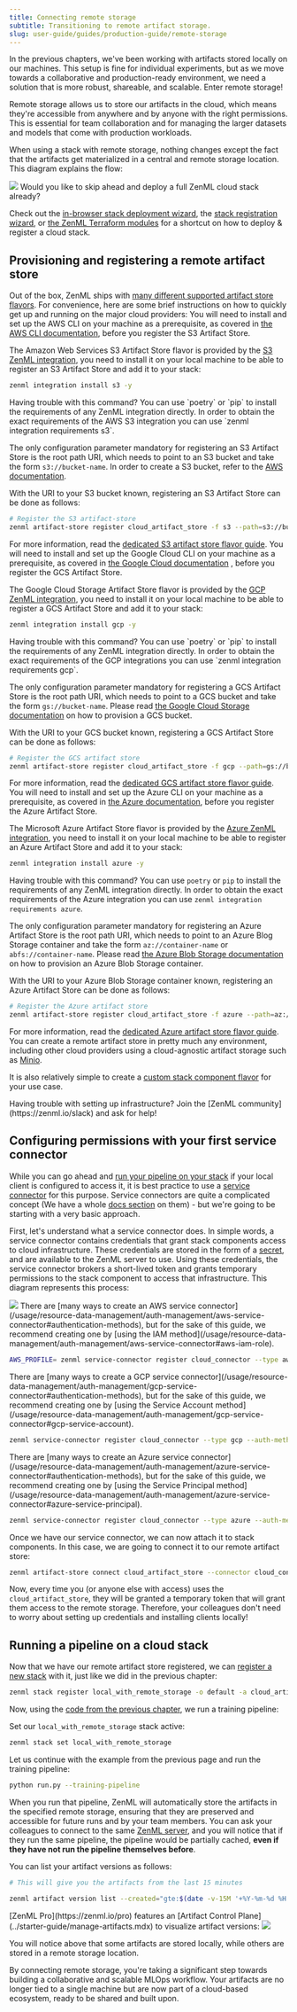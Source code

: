 ---
title: Connecting remote storage
subtitle: Transitioning to remote artifact storage.
slug: user-guide/guides/production-guide/remote-storage
---


In the previous chapters, we've been working with artifacts stored locally on our machines. This setup is fine for individual experiments, but as we move towards a collaborative and production-ready environment, we need a solution that is more robust, shareable, and scalable. Enter remote storage!

Remote storage allows us to store our artifacts in the cloud, which means they're accessible from anywhere and by anyone with the right permissions. This is essential for team collaboration and for managing the larger datasets and models that come with production workloads.

When using a stack with remote storage, nothing changes except the fact that the artifacts get materialized in a central and remote storage location. This diagram explains the flow:
<Frame caption="Sequence of events that happen when running a pipeline on a remote artifact store.
">
  <img src="../../../_assets/user-guide/production-guide/production-1.png" />
</Frame>

<Info>
Would you like to skip ahead and deploy a full ZenML cloud stack already?

Check out the [in-browser stack deployment wizard](../../../stack-components/stack-deployment/deploy-a-cloud-stack.mdx), the [stack registration wizard](../../../stack-components/stack-deployment/register-a-cloud-stack.mdx), or [the ZenML Terraform modules](../../../stack-components/stack-deployment/deploy-a-cloud-stack-with-terraform.mdx) for a shortcut on how to deploy & register a cloud stack.
</Info>

## Provisioning and registering a remote artifact store

Out of the box, ZenML ships with [many different supported artifact store flavors](/stack-components/artifact-stores). For convenience, here are some brief instructions on how to quickly get up and running on the major cloud providers:
<Tabs>
  <Tab title="AWS">
You will need to install and set up the AWS CLI on your machine as a prerequisite, as covered in [the AWS CLI documentation](https://docs.aws.amazon.com/cli/latest/userguide/getting-started-install.html), before you register the S3 Artifact Store.

The Amazon Web Services S3 Artifact Store flavor is provided by the [S3 ZenML integration](../../../stack-components/artifact-stores/s3.mdx), you need to install it on your local machine to be able to register an S3 Artifact Store and add it to your stack:

```Bash
zenml integration install s3 -y
```

<Info>
  Having trouble with this command? You can use `poetry` or `pip` to install the requirements of any ZenML integration directly. In order to obtain the exact requirements of the AWS S3 integration you can use `zenml integration requirements s3`.
</Info>

The only configuration parameter mandatory for registering an S3 Artifact Store is the root path URI, which needs to point to an S3 bucket and take the form `s3://bucket-name`. In order to create a S3 bucket, refer to the [AWS documentation](https://docs.aws.amazon.com/AmazonS3/latest/userguide/create-bucket-overview.html).

With the URI to your S3 bucket known, registering an S3 Artifact Store can be done as follows:

```Bash
# Register the S3 artifact-store
zenml artifact-store register cloud_artifact_store -f s3 --path=s3://bucket-name
```
For more information, read the [dedicated S3 artifact store flavor guide](../../../stack-components/artifact-stores/s3.mdx).
  </Tab>
  <Tab title="CGP">
You will need to install and set up the Google Cloud CLI on your machine as a prerequisite, as covered in [the Google Cloud documentation](https://cloud.google.com/sdk/docs/install-sdk) , before you register the GCS Artifact Store.

The Google Cloud Storage Artifact Store flavor is provided by the [GCP ZenML integration](../../../stack-components/artifact-stores/gcp.mdx), you need to install it on your local machine to be able to register a GCS Artifact Store and add it to your stack:

```Bash
zenml integration install gcp -y
```

<Info>
  Having trouble with this command? You can use `poetry` or `pip` to install the requirements of any ZenML integration directly. In order to obtain the exact requirements of the GCP integrations you can use `zenml integration requirements gcp`.
</Info>

The only configuration parameter mandatory for registering a GCS Artifact Store is the root path URI, which needs to point to a GCS bucket and take the form `gs://bucket-name`. Please read [the Google Cloud Storage documentation](https://cloud.google.com/storage/docs/creating-buckets) on how to provision a GCS bucket.

With the URI to your GCS bucket known, registering a GCS Artifact Store can be done as follows:

```Bash
# Register the GCS artifact store
zenml artifact-store register cloud_artifact_store -f gcp --path=gs://bucket-name
```
For more information, read the [dedicated GCS artifact store flavor guide](../../../stack-components/artifact-stores/gcp.mdx).
  </Tab>
  <Tab title="Azure">
You will need to install and set up the Azure CLI on your machine as a prerequisite, as covered in [the Azure documentation](https://learn.microsoft.com/en-us/cli/azure/install-azure-cli), before you register the Azure Artifact Store.

The Microsoft Azure Artifact Store flavor is provided by the [Azure ZenML integration](../../../stack-components/artifact-stores/azure.mdx), you need to install it on your local machine to be able to register an Azure Artifact Store and add it to your stack:

```Bash
zenml integration install azure -y
```
<Info>

Having trouble with this command? You can use `poetry` or `pip` to install the requirements of any ZenML integration directly. In order to obtain the exact requirements of the Azure integration you can use `zenml integration requirements azure`.
</Info>

The only configuration parameter mandatory for registering an Azure Artifact Store is the root path URI, which needs to point to an Azure Blog Storage container and take the form `az://container-name` or `abfs://container-name`. Please read [the Azure Blob Storage documentation](https://docs.microsoft.com/en-us/azure/storage/blobs/storage-quickstart-blobs-portal) on how to provision an Azure Blob Storage container.

With the URI to your Azure Blob Storage container known, registering an Azure Artifact Store can be done as follows:

```bash
# Register the Azure artifact store
zenml artifact-store register cloud_artifact_store -f azure --path=az://container-name
```

For more information, read the [dedicated Azure artifact store flavor guide](../../../stack-components/artifact-stores/azure.mdx).
  </Tab>
<Tab title="Other">
You can create a remote artifact store in pretty much any environment, including other cloud providers using a cloud-agnostic artifact storage such as [Minio](/stack-components/artifact-stores).

It is also relatively simple to create a [custom stack component flavor](../../../stack-components/stack-deployment/implement-a-custom-stack-component.mdx) for your use case.

  </Tab>
</Tabs>

<Info>
Having trouble with setting up infrastructure? Join the [ZenML community](https://zenml.io/slack) and ask for help!
</Info>

## Configuring permissions with your first service connector

While you can go ahead and [run your pipeline on your stack](/user-guide/guides/production-guide/remote-storage#running-a-pipeline-on-a-cloud-stack) if your local client is configured to access it, it is best practice to use a [service connector](/usage/resource-data-management/auth-management) for this purpose. Service connectors are quite a complicated concept (We have a whole [docs section](/usage/resource-data-management/auth-management) on them) - but we're going to be starting with a very basic approach.

First, let's understand what a service connector does. In simple words, a service connector contains credentials that grant stack components access to cloud infrastructure. These credentials are stored in the form of a [secret](../../../usage/project-setup/use-secrets/interact-with-secrets.mdx), and are available to the ZenML server to use. Using these credentials, the service connector brokers a short-lived token and grants temporary permissions to the stack component to access that infrastructure. This diagram represents this process:
<Frame caption="Service Connectors abstract away complexity and implement security best practices
">
  <img src="../../../_assets/user-guide/production-guide/production-2.png" />
</Frame>
<Tabs>
  <Tab title="AWS">
There are [many ways to create an AWS service connector](/usage/resource-data-management/auth-management/aws-service-connector#authentication-methods), but for the sake of this guide, we recommend creating one by [using the IAM method](/usage/resource-data-management/auth-management/aws-service-connector#aws-iam-role).

```Bash
AWS_PROFILE= zenml service-connector register cloud_connector --type aws --auto-configure
```
  </Tab>
  <Tab title=" GCP">
There are [many ways to create a GCP service connector](/usage/resource-data-management/auth-management/gcp-service-connector#authentication-methods), but for the sake of this guide, we recommend creating one by [using the Service Account method](/usage/resource-data-management/auth-management/gcp-service-connector#gcp-service-account).

```Bash
zenml service-connector register cloud_connector --type gcp --auth-method service-account --service_account_json=@ --project_id= --generate_temporary_tokens=False
```
  </Tab>
  <Tab title=" Azure">
There are [many ways to create an Azure service connector](/usage/resource-data-management/auth-management/azure-service-connector#authentication-methods), but for the sake of this guide, we recommend creating one by [using the Service Principal method](/usage/resource-data-management/auth-management/azure-service-connector#azure-service-principal).

```Bash
zenml service-connector register cloud_connector --type azure --auth-method service-principal --tenant_id= --client_id= --client_secret=
```
  </Tab>
</Tabs>


Once we have our service connector, we can now attach it to stack components. In this case, we are going to connect it to our remote artifact store:

```Bash
zenml artifact-store connect cloud_artifact_store --connector cloud_connector
```

Now, every time you (or anyone else with access) uses the `cloud_artifact_store`, they will be granted a temporary token that will grant them access to the remote storage. Therefore, your colleagues don't need to worry about setting up credentials and installing clients locally!

## Running a pipeline on a cloud stack

Now that we have our remote artifact store registered, we can [register a new stack](/user-guide/guides/production-guide/understand-stacks#registering-a-stack) with it, just like we did in the previous chapter:
<Tabs>
  <Tab title="CLI">
```bash
zenml stack register local_with_remote_storage -o default -a cloud_artifact_store
```
  </Tab>
  <Tab title=" Dashboard">
<Frame caption="Register a new stack.">
  
</Frame>
  </Tab>
</Tabs>


Now, using the [code from the previous chapter](/user-guide/guides/production-guide/understand-stacks#run-a-pipeline-on-the-new-local-stack), we run a training pipeline:

Set our `local_with_remote_storage` stack active:

```Bash
zenml stack set local_with_remote_storage
```

Let us continue with the example from the previous page and run the training pipeline:

```Bash
python run.py --training-pipeline
```

When you run that pipeline, ZenML will automatically store the artifacts in the specified remote storage, ensuring that they are preserved and accessible for future runs and by your team members. You can ask your colleagues to connect to the same [ZenML server](deploying-zenml.mdx), and you will notice that if they run the same pipeline, the pipeline would be partially cached, **even if they have not run the pipeline themselves before**.

You can list your artifact versions as follows:
<Tabs>
  <Tab title="CLI">
```Bash
# This will give you the artifacts from the last 15 minutes

zenml artifact version list --created="gte:$(date -v-15M '+%Y-%m-%d %H:%M:%S')"
```
  </Tab>
  <Tab title="Cloud Dashboard">
[ZenML Pro](https://zenml.io/pro) features an [Artifact Control Plane](../starter-guide/manage-artifacts.mdx) to visualize artifact versions:
<Frame caption="See artifact versions in the cloud.">
  <img src="../../../_assets/user-guide/production-guide/Fdcp_artifacts_versions_list.png" />
</Frame>

  </Tab>
</Tabs>


You will notice above that some artifacts are stored locally, while others are stored in a remote storage location.

By connecting remote storage, you're taking a significant step towards building a collaborative and scalable MLOps workflow. Your artifacts are no longer tied to a single machine but are now part of a cloud-based ecosystem, ready to be shared and built upon.
